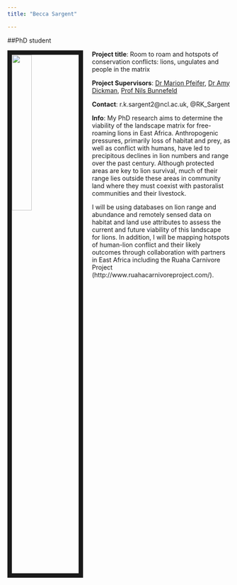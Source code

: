 ```yaml
---
title: "Becca Sargent"

---
```


##PhD student

<img src= "images/blank-profile-picture.jpg" style="width:30%; border:10px solid; margin-right: 20px" align= "left"> 

**Project title**: Room to roam and hotspots of conservation conflicts: lions, ungulates and people in the matrix

**Project Supervisors**: [Dr Marion Pfeifer](https://www.ncl.ac.uk/nes/staff/profile/marionpfeifer.html#publications), [Dr Amy Dickman](https://www.wildcru.org/members/dr-amy-dickman/), [Prof Nils Bunnefeld](https://www.stir.ac.uk/people/18125)

**Contact**: r.k.sargent2@ncl.ac.uk, @RK_Sargent

**Info**: My PhD research aims to determine the viability of the landscape matrix for free-roaming lions in East Africa. Anthropogenic pressures, primarily loss of habitat and prey, as well as conflict with humans, have led to precipitous declines in lion numbers and range over the past century. Although protected areas are key to lion survival, much of their range lies outside these areas in community land where they must coexist with pastoralist communities and their livestock.

I will be using databases on lion range and abundance and remotely sensed data on habitat and land use attributes to assess the current and future viability of this landscape for lions. In addition, I will be mapping hotspots of human-lion conflict and their likely outcomes through collaboration with partners in East Africa including the Ruaha Carnivore Project (http://www.ruahacarnivoreproject.com/). 




